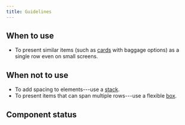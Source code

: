 ```yaml
---
title: Guidelines
---
```


<ReactExample exampleId="HorizontalScroll-default" />

## When to use

- To present similar items (such as [cards](/components/structure/card/) with baggage options) as a single row even on small screens.

## When not to use

- To add spacing to elements---use a [stack](/components/layout/stack/).
- To present items that can span multiple rows---use a flexible [box](/components/layout/box/).

## Component status

<ComponentStatus component="HorizontalScroll" />

